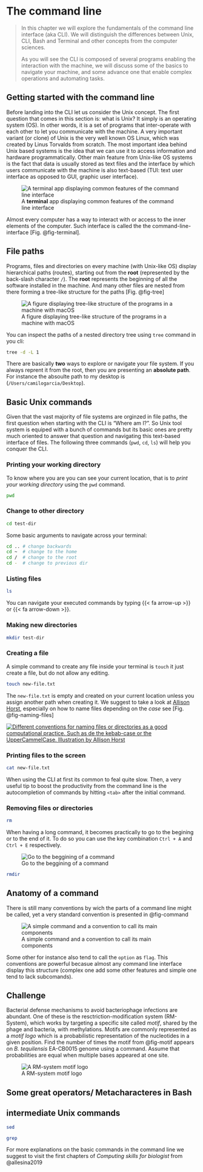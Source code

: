# The command line {#sec-cli}

> In this chapter we will explore the fundamentals of the command line interface (aka CLI). We will distinguish the differences between Unix, CLI, Bash and Terminal and other concepts from the computer sciences. 
>
> As you will see the CLI is composed of several programs enabling the interaction with the machine, we will discuss some of the basics to navigate your machine, and some advance one that enable complex operations and automating tasks.

## Getting started with the command line

Before landing into the CLI let us consider the Unix concept. The first question that comes in this section is: what is Unix? It simply is an operating system (OS). In other words, it is a set of programs that inter-operate with each other to let you communicate with the machine. A very important variant (or clone) of Unix is the very well known OS Linux, which was created by Linus Torvalds from scratch. The most important idea behind Unix based systems is the idea that we can use it to access information and hardware programmatically. Other main feature from Unix-like OS systems is the fact that data is usually stored as text files and the interface by which users communicate with the machine is also text-based (TUI: text user interface as opposed to GUI, graphic user interface).

![A **terminal** app displaying common features of the command line interface](imgs-cli/terminal.png){#fig-terminal fig-align="center"}

Almost every computer has a way to interact with or access to the inner elements of the computer. Such interface is called the the command-line-interface [Fig. @fig-terminal]. 


## File paths
Programs, files and directories on every machine (with Unix-like OS) display hierarchical paths (routes), starting out from the **root** (represented by the back-slash character `/`). The **root** represents the beginning of all the software installed in the machine. And many other files are nested from there forming a tree-like structure for the paths [Fig. @fig-tree]

![A figure displaying tree-like structure of the programs in a machine with macOS](imgs-cli/dir-tree.png){#fig-tree fig-align="center"}

::: {.callout-tip .column-margin}
You can inspect the paths of a nested directory tree using `tree` command in you cli:

``` bash
tree -d -L 1
```
:::

There are basically **two** ways to explore or navigate your file system. If you always reprent it from the root, then you are presenting an **absolute path**. For instance the absoulte path to my desktop is (`/Users/camilogarcia/Desktop`). 

## Basic Unix commands

Given that the vast majority of file systems are orginzed in file paths, the first question when starting with the CLI is "Where am I?". So Unix tool system is equiped with a bunch of commands but its basic ones are pretty much oriented to answer that question and navigating this text-based interface of files. The following three commands (`pwd`, `cd`, `ls`) will help you conquer the CLI.

### Printing your working directory

To know where you are you can see your current location, that is to *print your working directory* using the `pwd` command.

```bash
pwd
```
### Change to other directory

```bash
cd test-dir
```
::: {.callout-tip .column-margin}
Some basic arguments to navigate across your terminal:

``` bash
cd .. # change backwards
cd ~  # change to the home
cd /  # change to the root
cd -  # change to previous dir
```
:::

### Listing files

```bash
ls 
```

::: {.callout-tip .column-margin}
You can navigate your executed commands by typing {{< fa arrow-up >}} or {{< fa arrow-down >}}.
:::


### Making new directories

``` bash
mkdir test-dir
```

### Creating a file

A simple command to create any file inside your terminal is `touch` it just create a file, but do not allow any editing.

``` bash
touch new-file.txt
```

The `new-file.txt` is empty and created on your current location unless you assign another path when creating it. We suggest to take a look at [Allison Horst](https://github.com/allisonhorst/stats-illustrations), especially on how to name files depending on the *case* see [Fig. @fig-naming-files]

::: {.content-visible when-format="html"}
::: column-margin
[![Different conventions for naming files or directories as a good computational practice. Such as de the kebab-case or the UpperCammelCase. Illustration by Allison Horst](imgs-cli/naming-files.png){#fig-naming-files}](https://raw.githubusercontent.com/allisonhorst/stats-illustrations/master/other-stats-artwork/coding_cases.png)
:::
:::

### Printing files to the screen

``` bash
cat new-file.txt
```

::: {.callout-tip .column-margin}
When using the CLI at first its common to feal quite slow. Then, a very useful tip to boost the productivity from the command line is the autocompletion of commands by hitting `<tab>` after the initial command.
:::

### Removing files or directories

```bash
rm
```

::: {.callout-tip}
When having a long command, it becomes practically to go to the begining or to the end of it. To do so you can use the key combination `Ctrl + A` and `Ctrl + E` respectively.

![Go to the beggining of a command](imgs-cli/ctrl-a.png)
:::

```bash
rmdir
```

## Anatomy of a command

There is still many conventions by wich the parts of a command line might be called, yet a very standard convention is presented in @fig-command

![A simple command and a convention to call its main components](imgs-cli/command-anatomy.png){#fig-command}

Some other for instance also tend to call the `option` as `flag`. This conventions are powerful becasue almost any command line interface display this structure (complex one add some other features and simple one tend to lack subcomands).


::: {.callout-warning}
# Challenge
Bacterial defense mechanisms to avoid bacteriophage infections are abundant. One of these is the resctriction-modification system (RM-System), which works by targeting a specific site called *motif*, shared by the phage and bacteria, with methylations. Motifs are commonly represented as a *motif logo* which is a probabilistic representation of the nucleotides in a given position. Find the number of times the motif from @fig-motif appears on *B. tequilensis* EA-CB0015 genome using a command. Assume that probabilities are equal when multiple bases appeared at one site.

![A RM-system motif logo](imgs-cli/motif.png){#fig-motif}
:::


## Some great operators/ Metacharacteres in Bash



## intermediate Unix commands

``` bash
sed 
```

``` bash
grep 
```

For more explanations on the basic commands in the command line we suggest to visit the first chapters of *Computing skills for biologist* from @allesina2019
